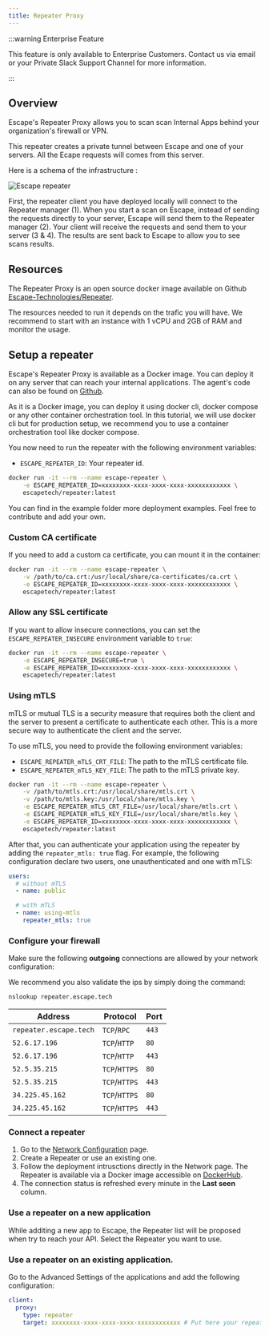 ```yaml
---
title: Repeater Proxy
---
```


:::warning Enterprise Feature

This feature is only available to Enterprise Customers. Contact us via email or your Private Slack Support Channel for more information.

:::

## Overview

Escape's Repeater Proxy allows you to scan scan Internal Apps behind your organization's firewall or VPN.

This repeater creates a private tunnel between Escape and one of your servers. All the Ecape requests will comes from this server.

Here is a schema of the infrastructure :

![Escape repeater](./img/repeater.drawio.svg)

First, the repeater client you have deployed locally will connect to the Repeater manager (1).
When you start a scan on Escape, instead of sending the requests directly to your server, Escape will send them to the Repeater manager (2).
Your client will receive the requests and send them to your server (3 & 4).
The results are sent back to Escape to allow you to see scans results.

## Resources

The Repeater Proxy is an open source docker image available on Github [Escape-Technologies/Repeater](https://github.com/Escape-Technologies/Repeater/).

The resources needed to run it depends on the trafic you will have. We recommend to start with an instance with 1 vCPU and 2GB of RAM and monitor the usage.

## Setup a repeater

Escape's Repeater Proxy is available as a Docker image. You can deploy it on any server that can reach your internal applications. The agent's code can also be found on [Github](https://github.com/Escape-Technologies/repeater).

As it is a Docker image, you can deploy it using docker cli, docker compose or any other container orchestration tool. In this tutorial, we will use docker cli but for production setup, we recommend you to use a container orchestration tool like docker compose.

You now need to run the repeater with the following environment variables:

- `ESCAPE_REPEATER_ID`: Your repeater id.

```bash
docker run -it --rm --name escape-repeater \
    -e ESCAPE_REPEATER_ID=xxxxxxxx-xxxx-xxxx-xxxx-xxxxxxxxxxxx \
    escapetech/repeater:latest
```

You can find in the example folder more deployment examples.
Feel free to contribute and add your own.

### Custom CA certificate

If you need to add a custom ca certificate, you can mount it in the container:

```bash
docker run -it --rm --name escape-repeater \
    -v /path/to/ca.crt:/usr/local/share/ca-certificates/ca.crt \
    -e ESCAPE_REPEATER_ID=xxxxxxxx-xxxx-xxxx-xxxx-xxxxxxxxxxxx \
    escapetech/repeater:latest
```

### Allow any SSL certificate

If you want to allow insecure connections, you can set the `ESCAPE_REPEATER_INSECURE` environment variable to `true`:

```bash
docker run -it --rm --name escape-repeater \
    -e ESCAPE_REPEATER_INSECURE=true \
    -e ESCAPE_REPEATER_ID=xxxxxxxx-xxxx-xxxx-xxxx-xxxxxxxxxxxx \
    escapetech/repeater:latest
```

### Using mTLS

mTLS or mutual TLS is a security measure that requires both the client and the server to present a certificate to authenticate each other. This is a more secure way to authenticate the client and the server.

To use mTLS, you need to provide the following environment variables:

- `ESCAPE_REPEATER_mTLS_CRT_FILE`: The path to the mTLS certificate file.
- `ESCAPE_REPEATER_mTLS_KEY_FILE`: The path to the mTLS private key.

```bash
docker run -it --rm --name escape-repeater \
    -v /path/to/mtls.crt:/usr/local/share/mtls.crt \
    -v /path/to/mtls.key:/usr/local/share/mtls.key \
    -e ESCAPE_REPEATER_mTLS_CRT_FILE=/usr/local/share/mtls.crt \
    -e ESCAPE_REPEATER_mTLS_KEY_FILE=/usr/local/share/mtls.key \
    -e ESCAPE_REPEATER_ID=xxxxxxxx-xxxx-xxxx-xxxx-xxxxxxxxxxxx \
    escapetech/repeater:latest
```

After that, you can authenticate your application using the repeater by adding the `repeater_mtls: true` flag.
For example, the following configuration declare two users, one unauthenticated and one with mTLS:

```yaml
users:
  # without mTLS
  - name: public

  # with mTLS
  - name: using-mtls
    repeater_mtls: true
```

### Configure your firewall

Make sure the following **outgoing** connections are allowed by your network configuration:

We recommend you also validate the ips by simply doing the command:

```sh
nslookup repeater.escape.tech
```

| Address                | Protocol      | Port  |
| ---------------------- | ------------- | ----- |
| `repeater.escape.tech` | `TCP`/`RPC`   | `443` |
| `52.6.17.196`       | `TCP`/`HTTP`  | `80`  |
| `52.6.17.196`       | `TCP`/`HTTP`  | `443`  |
| `52.5.35.215`       | `TCP`/`HTTPS` | `80` |
| `52.5.35.215`       | `TCP`/`HTTPS` | `443` |
| `34.225.45.162`       | `TCP`/`HTTPS` | `80` |
| `34.225.45.162`       | `TCP`/`HTTPS` | `443` |

### Connect a repeater

1. Go to the [Network Configuration](https://app.staging.escape.tech/organization/network/) page.
2. Create a Repeater or use an existing one.
3. Follow the deployment intrusctions directly in the Network page. The Repeater is available via a Docker image accessible on [DockerHub](https://hub.docker.com/r/escapetech/repeater).
4. The connection status is refreshed every minute in the **Last seen** column.

### Use a repeater on a new application

While additing a new app to Escape, the Repeater list will be proposed when try to reach your API.
Select the Repeater you want to use.

### Use a repeater on an existing application.

Go to the Advanced Settings of the applications and add the following configuration:

```yaml
client:
  proxy:
    type: repeater
    target: xxxxxxxx-xxxx-xxxx-xxxx-xxxxxxxxxxxx # Put here your repeater id
```

